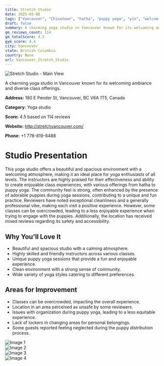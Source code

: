 ```yaml
---
title: Stretch Studio
date: 2025-03-08
tags: ["Vancouver", "Chinatown", "hatha", "puppy yoga", "yin", "welcoming", "community-oriented", "Vancouver"]  
draft: false
summary: A charming yoga studio in Vancouver known for its welcoming ambiance and diverse class offerings.
gm_reviews_count: 114
gm_totalScore: 4.5
gym_score: 4.4
city: Vancouver
state: British Columbia
country: None
url: Vancouver_Stretch_Studio
---
```


<div className="aspect-[16/9] relative my-8">
  <img 
    src="https://lh5.googleusercontent.com/p/AF1QipMr_Sdl5kd_Ja1NzpB-8bu9-ReX_eFU68tL1KHd=w1920-h1080-k-no"
    alt="Stretch Studio - Main View"
    className="object-cover absolute inset-0 w-full h-full rounded-lg"
  />
</div>

A charming yoga studio in Vancouver known for its welcoming ambiance and diverse class offerings.

**Address:** 180 E Pender St, Vancouver, BC V6A 1T5, Canada

**Category:** Yoga studio

**Score:** 4.5 based on 114 reviews

**Website:** http://stretchvancouver.com/

**Phone:** +1 778-819-6488

# Studio Presentation

This yoga studio offers a beautiful and spacious environment with a welcoming atmosphere, making it an ideal place for yoga enthusiasts of all levels. The instructors are highly praised for their effectiveness and ability to create enjoyable class experiences, with various offerings from hatha to puppy yoga. The community feel is strong, often enhanced by the presence of adorable puppies during yoga sessions, contributing to a unique and fun practice. Reviewers have noted exceptional cleanliness and a generally professional vibe, making each visit a positive experience. However, some classes can be overcrowded, leading to a less enjoyable experience when trying to engage with the puppies. Additionally, the location has received mixed reviews regarding its safety and accessibility.

## Why You'll Love It

- Beautiful and spacious studio with a calming atmosphere.
- Highly skilled and friendly instructors across various classes.
- Unique puppy yoga sessions that provide a fun and enjoyable experience.
- Clean environment with a strong sense of community.
- Wide variety of yoga styles catering to different preferences.

## Areas for Improvement

- Classes can be overcrowded, impacting the overall experience.
- Location in an area perceived as unsafe by some reviewers.
- Issues with organization during puppy yoga, leading to a less equitable experience.
- Lack of lockers in changing areas for personal belongings.
- Some guests reported feeling neglected during the puppy distribution process.

<div className="grid grid-cols-1 xl:grid-cols-2 gap-4 my-8">
<div className="aspect-[4/3] relative"><img src="https://lh3.googleusercontent.com/p/AF1QipMJFJOPHyEjrE-mRozOfwSYFDnZKg8L4tdKxGE=w1920-h1080-k-no" alt="Image 1" className="object-cover absolute inset-0 w-full h-full rounded-lg" /></div>
<div className="aspect-[4/3] relative"><img src="https://lh3.googleusercontent.com/p/AF1QipNZZflfF_Q1I8Z41JovEs3bPIziC1cXMy86HX2U=w1920-h1080-k-no-pi0-ya60-ro0-fo100" alt="Image 2" className="object-cover absolute inset-0 w-full h-full rounded-lg" /></div>
<div className="aspect-[4/3] relative"><img src="https://lh3.googleusercontent.com/p/AF1QipNsoRHuBdQgUlCHYcTrxxzold0OJ22DFaY3jwcM=w1920-h1080-k-no-pi-20-ya300-ro0-fo100" alt="Image 3" className="object-cover absolute inset-0 w-full h-full rounded-lg" /></div>
<div className="aspect-[4/3] relative"><img src="https://lh5.googleusercontent.com/p/AF1QipMrE64u25Feu_dcpSXMeL97CSLhwec_8ISUISbB=w1920-h1080-k-no" alt="Image 4" className="object-cover absolute inset-0 w-full h-full rounded-lg" /></div>
</div>